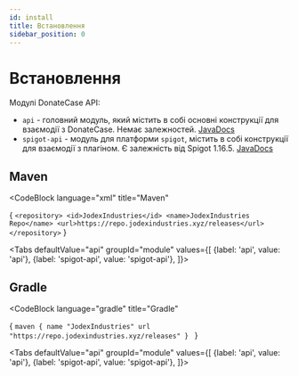 ```yaml
---
id: install
title: Встановлення
sidebar_position: 0
---
```



# Встановлення 

Модулі DonateCase API:
- `api` - головний модуль, який містить в собі основні конструкції для взаємодії з DonateCase. Немає залежностей. [JavaDocs](https://repo.jodexindustries.xyz/javadoc/releases/com/jodexindustries/donatecase/api/2.1.0.0/raw/index.html)
- `spigot-api` - модуль для платформи `spigot`, містить в собі конструкції для взаємодії з плагіном. Є залежність від Spigot 1.16.5. [JavaDocs](https://repo.jodexindustries.xyz/javadoc/releases/com/jodexindustries/donatecase/spigot-api/2.1.0.0/raw/index.html)

## Maven
<CodeBlock
        language="xml"
        title="Maven"
>
{
`<repository>
    <id>JodexIndustries</id>
    <name>JodexIndustries Repo</name>
    <url>https://repo.jodexindustries.xyz/releases</url>
</repository>`
}
</CodeBlock>

<Tabs
  defaultValue="api"
  groupId="module"
  values={[
    {label: 'api', value: 'api'},
    {label: 'spigot-api', value: 'spigot-api'},
  ]}>
  <TabItem value="api">
<FetchVersion type="maven" artifactId="api" />
  </TabItem>
  <TabItem value="spigot-api">
  <FetchVersion type="maven" artifactId="spigot-api" />
  </TabItem>
</Tabs>


## Gradle
<CodeBlock
        language="gradle"
        title="Gradle"
>
{
`maven {
    name "JodexIndustries"
    url "https://repo.jodexindustries.xyz/releases"
}
`
}
</CodeBlock>

<Tabs
  defaultValue="api"
  groupId="module"
  values={[
    {label: 'api', value: 'api'},
    {label: 'spigot-api', value: 'spigot-api'},
  ]}>
  <TabItem value="api">
<FetchVersion type="gradle" artifactId="api" />
  </TabItem>
  <TabItem value="spigot-api">
  <FetchVersion type="gradle" artifactId="spigot-api" />
  </TabItem>
</Tabs>